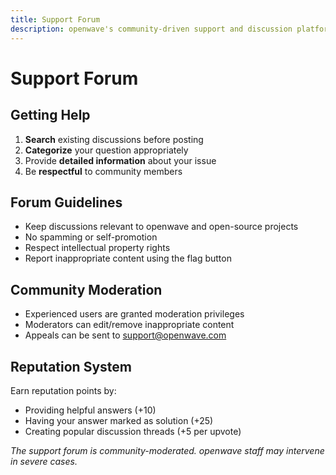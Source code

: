 ```yaml
---
title: Support Forum
description: openwave's community-driven support and discussion platform
---
```


# Support Forum

## Getting Help

1. **Search** existing discussions before posting
2. **Categorize** your question appropriately
3. Provide **detailed information** about your issue
4. Be **respectful** to community members

## Forum Guidelines

- Keep discussions relevant to openwave and open-source projects
- No spamming or self-promotion
- Respect intellectual property rights
- Report inappropriate content using the flag button

## Community Moderation

- Experienced users are granted moderation privileges
- Moderators can edit/remove inappropriate content
- Appeals can be sent to support@openwave.com

## Reputation System

Earn reputation points by:

- Providing helpful answers (+10)
- Having your answer marked as solution (+25)
- Creating popular discussion threads (+5 per upvote)

_The support forum is community-moderated. openwave staff may intervene in severe cases._
